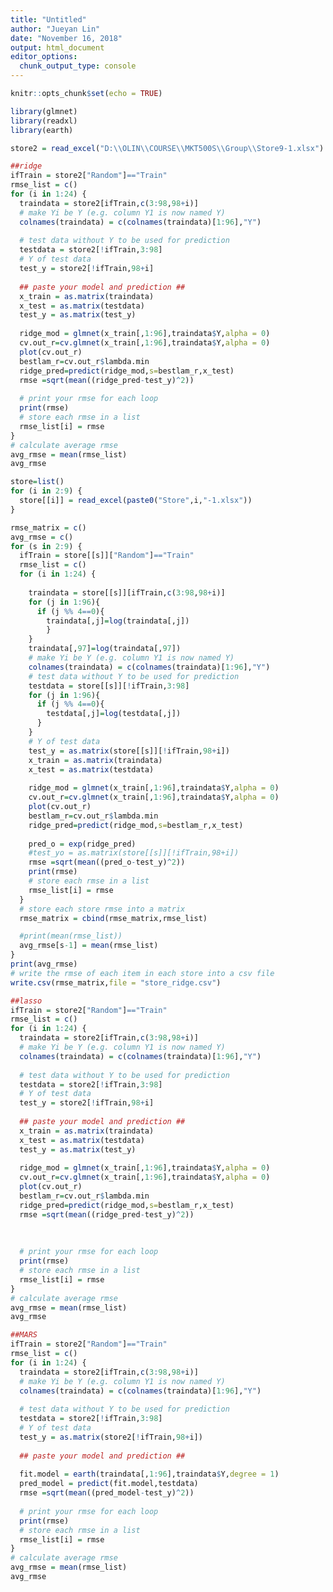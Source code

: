 ---
title: "Untitled"
author: "Jueyan Lin"
date: "November 16, 2018"
output: html_document
editor_options: 
  chunk_output_type: console
---

```{r setup, include=FALSE}
knitr::opts_chunk$set(echo = TRUE)
```

```{r}
library(glmnet)
library(readxl)
library(earth)
```

```{r}
store2 = read_excel("D:\\OLIN\\COURSE\\MKT500S\\Group\\Store9-1.xlsx")
```

```{r}
##ridge
ifTrain = store2["Random"]=="Train"
rmse_list = c()
for (i in 1:24) {
  traindata = store2[ifTrain,c(3:98,98+i)]
  # make Yi be Y (e.g. column Y1 is now named Y)
  colnames(traindata) = c(colnames(traindata)[1:96],"Y")
  
  # test data without Y to be used for prediction
  testdata = store2[!ifTrain,3:98]
  # Y of test data
  test_y = store2[!ifTrain,98+i]
  
  ## paste your model and prediction ##
  x_train = as.matrix(traindata)
  x_test = as.matrix(testdata)
  test_y = as.matrix(test_y)
  
  ridge_mod = glmnet(x_train[,1:96],traindata$Y,alpha = 0)
  cv.out_r=cv.glmnet(x_train[,1:96],traindata$Y,alpha = 0)
  plot(cv.out_r)
  bestlam_r=cv.out_r$lambda.min
  ridge_pred=predict(ridge_mod,s=bestlam_r,x_test)
  rmse =sqrt(mean((ridge_pred-test_y)^2))
  
  # print your rmse for each loop
  print(rmse)
  # store each rmse in a list
  rmse_list[i] = rmse
}
# calculate average rmse
avg_rmse = mean(rmse_list)
avg_rmse
```

```{r}
store=list()
for (i in 2:9) {
  store[[i]] = read_excel(paste0("Store",i,"-1.xlsx"))
}

```

```{r}
rmse_matrix = c()
avg_rmse = c()
for (s in 2:9) {
  ifTrain = store[[s]]["Random"]=="Train"
  rmse_list = c()
  for (i in 1:24) {
    
    traindata = store[[s]][ifTrain,c(3:98,98+i)]
    for (j in 1:96){
      if (j %% 4==0){
        traindata[,j]=log(traindata[,j])
        }
    }
    traindata[,97]=log(traindata[,97])
    # make Yi be Y (e.g. column Y1 is now named Y)
    colnames(traindata) = c(colnames(traindata)[1:96],"Y")
    # test data without Y to be used for prediction
    testdata = store[[s]][!ifTrain,3:98]
    for (j in 1:96){
      if (j %% 4==0){
        testdata[,j]=log(testdata[,j])
      }
    }
    # Y of test data
    test_y = as.matrix(store[[s]][!ifTrain,98+i])
    x_train = as.matrix(traindata)
    x_test = as.matrix(testdata)
    
    ridge_mod = glmnet(x_train[,1:96],traindata$Y,alpha = 0)
    cv.out_r=cv.glmnet(x_train[,1:96],traindata$Y,alpha = 0)
    plot(cv.out_r)
    bestlam_r=cv.out_r$lambda.min
    ridge_pred=predict(ridge_mod,s=bestlam_r,x_test)
    
    pred_o = exp(ridge_pred)
    #test_yo = as.matrix(store[[s]][!ifTrain,98+i])
    rmse =sqrt(mean((pred_o-test_y)^2))
    print(rmse)
    # store each rmse in a list
    rmse_list[i] = rmse
  }
  # store each store rmse into a matrix
  rmse_matrix = cbind(rmse_matrix,rmse_list)

  #print(mean(rmse_list))
  avg_rmse[s-1] = mean(rmse_list)
}
print(avg_rmse)
# write the rmse of each item in each store into a csv file
write.csv(rmse_matrix,file = "store_ridge.csv")
```

```{r}
##lasso
ifTrain = store2["Random"]=="Train"
rmse_list = c()
for (i in 1:24) {
  traindata = store2[ifTrain,c(3:98,98+i)]
  # make Yi be Y (e.g. column Y1 is now named Y)
  colnames(traindata) = c(colnames(traindata)[1:96],"Y")
  
  # test data without Y to be used for prediction
  testdata = store2[!ifTrain,3:98]
  # Y of test data
  test_y = store2[!ifTrain,98+i]
  
  ## paste your model and prediction ##
  x_train = as.matrix(traindata)
  x_test = as.matrix(testdata)
  test_y = as.matrix(test_y)
  
  ridge_mod = glmnet(x_train[,1:96],traindata$Y,alpha = 0)
  cv.out_r=cv.glmnet(x_train[,1:96],traindata$Y,alpha = 0)
  plot(cv.out_r)
  bestlam_r=cv.out_r$lambda.min
  ridge_pred=predict(ridge_mod,s=bestlam_r,x_test)
  rmse =sqrt(mean((ridge_pred-test_y)^2))
  
  
    
  # print your rmse for each loop
  print(rmse)
  # store each rmse in a list
  rmse_list[i] = rmse
}
# calculate average rmse
avg_rmse = mean(rmse_list)
avg_rmse
```

```{r}
##MARS
ifTrain = store2["Random"]=="Train"
rmse_list = c()
for (i in 1:24) {
  traindata = store2[ifTrain,c(3:98,98+i)]
  # make Yi be Y (e.g. column Y1 is now named Y)
  colnames(traindata) = c(colnames(traindata)[1:96],"Y")
  
  # test data without Y to be used for prediction
  testdata = store2[!ifTrain,3:98]
  # Y of test data
  test_y = as.matrix(store2[!ifTrain,98+i])
  
  ## paste your model and prediction ##
  
  fit.model = earth(traindata[,1:96],traindata$Y,degree = 1)
  pred_model = predict(fit.model,testdata)
  rmse =sqrt(mean((pred_model-test_y)^2))
  
  # print your rmse for each loop
  print(rmse)
  # store each rmse in a list
  rmse_list[i] = rmse
}
# calculate average rmse
avg_rmse = mean(rmse_list)
avg_rmse
```